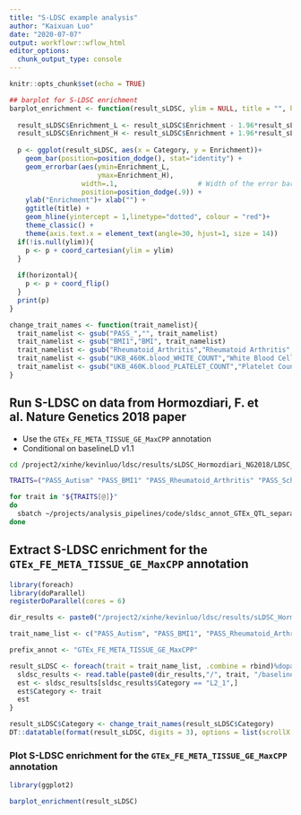 ```yaml
---
title: "S-LDSC example analysis"
author: "Kaixuan Luo"
date: "2020-07-07"
output: workflowr::wflow_html
editor_options:
  chunk_output_type: console
---
```


```r
knitr::opts_chunk$set(echo = TRUE)
```

```r
## barplot for S-LDSC enrichment 
barplot_enrichment <- function(result_sLDSC, ylim = NULL, title = "", horizontal = FALSE){
  
  result_sLDSC$Enrichment_L <- result_sLDSC$Enrichment - 1.96*result_sLDSC$Enrichment_std_error
  result_sLDSC$Enrichment_H <- result_sLDSC$Enrichment + 1.96*result_sLDSC$Enrichment_std_error
  
  p <- ggplot(result_sLDSC, aes(x = Category, y = Enrichment))+
    geom_bar(position=position_dodge(), stat="identity") +
    geom_errorbar(aes(ymin=Enrichment_L,
                      ymax=Enrichment_H),
                  width=.1,                    # Width of the error bars
                  position=position_dodge(.9)) + 
    ylab("Enrichment")+ xlab("") +
    ggtitle(title) +
    geom_hline(yintercept = 1,linetype="dotted", colour = "red")+
    theme_classic() +
    theme(axis.text.x = element_text(angle=30, hjust=1, size = 14))
  if(!is.null(ylim)){
    p <- p + coord_cartesian(ylim = ylim)
  }
  
  if(horizontal){
    p <- p + coord_flip()
  }
  print(p)
}

change_trait_names <- function(trait_namelist){
  trait_namelist <- gsub("PASS_","", trait_namelist)
  trait_namelist <- gsub("BMI1","BMI", trait_namelist)
  trait_namelist <- gsub("Rheumatoid_Arthritis","Rheumatoid Arthritis", trait_namelist)
  trait_namelist <- gsub("UKB_460K.blood_WHITE_COUNT","White Blood Cell Count", trait_namelist)
  trait_namelist <- gsub("UKB_460K.blood_PLATELET_COUNT","Platelet Count", trait_namelist)
}

```

## Run S-LDSC on data from Hormozdiari, F. et al. Nature Genetics 2018 paper
* Use the `GTEx_FE_META_TISSUE_GE_MaxCPP` annotation
* Conditional on baselineLD v1.1

```bash
cd /project2/xinhe/kevinluo/ldsc/results/sLDSC_Hormozdiari_NG2018/LDSC_QTL/logs/

TRAITS=("PASS_Autism" "PASS_BMI1" "PASS_Rheumatoid_Arthritis" "PASS_Schizophrenia" "UKB_460K.blood_WHITE_COUNT" "UKB_460K.blood_PLATELET_COUNT")

for trait in "${TRAITS[@]}"
do
  sbatch ~/projects/analysis_pipelines/code/sldsc_annot_GTEx_QTL_separate_example.sbatch ${trait} GTEx_FE_META_TISSUE_GE_MaxCPP
done

```

## Extract S-LDSC enrichment for the `GTEx_FE_META_TISSUE_GE_MaxCPP` annotation
```r
library(foreach)
library(doParallel)
registerDoParallel(cores = 6)

dir_results <- paste0("/project2/xinhe/kevinluo/ldsc/results/sLDSC_Hormozdiari_NG2018/LDSC_QTL/results/")

trait_name_list <- c("PASS_Autism", "PASS_BMI1", "PASS_Rheumatoid_Arthritis", "PASS_Schizophrenia", "UKB_460K.blood_WHITE_COUNT", "UKB_460K.blood_PLATELET_COUNT")

prefix_annot <- "GTEx_FE_META_TISSUE_GE_MaxCPP"

result_sLDSC <- foreach(trait = trait_name_list, .combine = rbind)%dopar%{
  sldsc_results <- read.table(paste0(dir_results,"/", trait, "/baselineLDv1.1/", trait, "_", prefix_annot, "_baselineLDv1.1.results"), header = T, stringsAsFactors = F)
  est <- sldsc_results[sldsc_results$Category == "L2_1",]
  est$Category <- trait
  est
}

result_sLDSC$Category <- change_trait_names(result_sLDSC$Category)
DT::datatable(format(result_sLDSC, digits = 3), options = list(scrollX = TRUE, keys = TRUE, pageLength = 20),rownames = F)

```

### Plot S-LDSC enrichment for the `GTEx_FE_META_TISSUE_GE_MaxCPP` annotation

```r
library(ggplot2)

barplot_enrichment(result_sLDSC)

```
